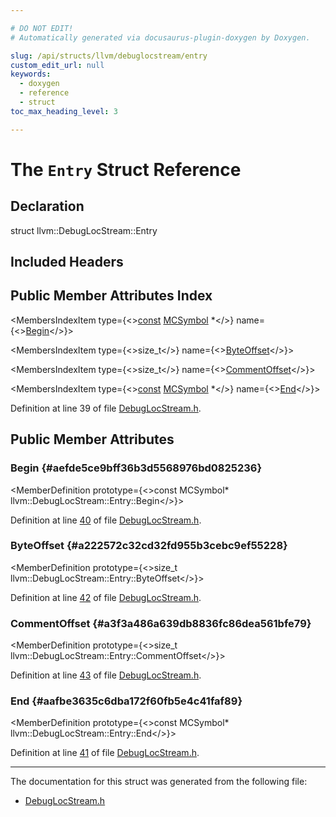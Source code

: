 ```yaml
---

# DO NOT EDIT!
# Automatically generated via docusaurus-plugin-doxygen by Doxygen.

slug: /api/structs/llvm/debuglocstream/entry
custom_edit_url: null
keywords:
  - doxygen
  - reference
  - struct
toc_max_heading_level: 3

---
```





# The `Entry` Struct Reference

<DoxygenPage pluginConfig={pluginConfig}>



## Declaration

<CodeBlock>struct llvm::DebugLocStream::Entry</CodeBlock>

## Included Headers

<IncludesList>
<IncludesListItem
  filePath="CodeGen/AsmPrinter/DebugLocStream.h"
  permalink="/docs/api/files/lib/lib/codegen/lib/codegen/asmprinter/debuglocstream-h"
  isLocal="true" />
</IncludesList>

## Public Member Attributes Index

<MembersIndex>

<MembersIndexItem
  type={<><a href="/docs/api/files/lib/lib/target/lib/target/aarch64/aarch64promoteconstant-cpp/#a90f8350fecae261c25be85d38b451bff">const</a> <a href="/docs/api/classes/llvm/mcsymbol">MCSymbol</a> &#42;</>}
  name={<><a href="#aefde5ce9bff36b3d5568976bd0825236">Begin</a></>}>
</MembersIndexItem>

<MembersIndexItem
  type={<>size&#95;t</>}
  name={<><a href="#a222572c32cd32fd955b3cebc9ef55228">ByteOffset</a></>}>
</MembersIndexItem>

<MembersIndexItem
  type={<>size&#95;t</>}
  name={<><a href="#a3f3a486a639db8836fc86dea561bfe79">CommentOffset</a></>}>
</MembersIndexItem>

<MembersIndexItem
  type={<><a href="/docs/api/files/lib/lib/target/lib/target/aarch64/aarch64promoteconstant-cpp/#a90f8350fecae261c25be85d38b451bff">const</a> <a href="/docs/api/classes/llvm/mcsymbol">MCSymbol</a> &#42;</>}
  name={<><a href="#aafbe3635c6dba172f60fb5e4c41faf89">End</a></>}>
</MembersIndexItem>

</MembersIndex>


Definition at line 39 of file <a href="/docs/api/files/lib/lib/codegen/lib/codegen/asmprinter/debuglocstream-h">DebugLocStream.h</a>.

<SectionDefinition>

## Public Member Attributes

### Begin {#aefde5ce9bff36b3d5568976bd0825236}

<MemberDefinition
  prototype={<>const MCSymbol&#42; llvm::DebugLocStream::Entry::Begin</>}>

Definition at line <a href="/docs/api/files/lib/lib/codegen/lib/codegen/asmprinter/debuglocstream-h/#l00040">40</a> of file <a href="/docs/api/files/lib/lib/codegen/lib/codegen/asmprinter/debuglocstream-h">DebugLocStream.h</a>.
</MemberDefinition>

### ByteOffset {#a222572c32cd32fd955b3cebc9ef55228}

<MemberDefinition
  prototype={<>size&#95;t llvm::DebugLocStream::Entry::ByteOffset</>}>

Definition at line <a href="/docs/api/files/lib/lib/codegen/lib/codegen/asmprinter/debuglocstream-h/#l00042">42</a> of file <a href="/docs/api/files/lib/lib/codegen/lib/codegen/asmprinter/debuglocstream-h">DebugLocStream.h</a>.
</MemberDefinition>

### CommentOffset {#a3f3a486a639db8836fc86dea561bfe79}

<MemberDefinition
  prototype={<>size&#95;t llvm::DebugLocStream::Entry::CommentOffset</>}>

Definition at line <a href="/docs/api/files/lib/lib/codegen/lib/codegen/asmprinter/debuglocstream-h/#l00043">43</a> of file <a href="/docs/api/files/lib/lib/codegen/lib/codegen/asmprinter/debuglocstream-h">DebugLocStream.h</a>.
</MemberDefinition>

### End {#aafbe3635c6dba172f60fb5e4c41faf89}

<MemberDefinition
  prototype={<>const MCSymbol&#42; llvm::DebugLocStream::Entry::End</>}>

Definition at line <a href="/docs/api/files/lib/lib/codegen/lib/codegen/asmprinter/debuglocstream-h/#l00041">41</a> of file <a href="/docs/api/files/lib/lib/codegen/lib/codegen/asmprinter/debuglocstream-h">DebugLocStream.h</a>.
</MemberDefinition>

</SectionDefinition>

<hr/>

The documentation for this struct was generated from the following file:

<ul>
<li><a href="/docs/api/files/lib/lib/codegen/lib/codegen/asmprinter/debuglocstream-h">DebugLocStream.h</a></li>
</ul>

</DoxygenPage>
